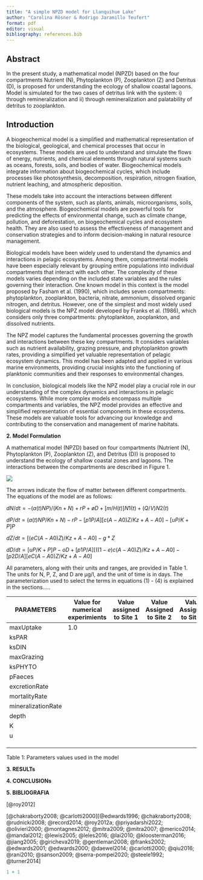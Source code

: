 ```yaml
---
title: "A simple NPZD model for Llanquihue Lake"
author: "Carolina Rösner & Rodrigo Jaramillo Teufert"
format: pdf
editor: visual
bibliography: references.bib
---
```


::: justify
# Abstract

In the present study, a mathematical model (NPZD) based on the four compartments Nutrient (N), Phytoplankton (P), Zooplankton (Z) and Detritus (D), is proposed for understanding the ecology of shallow coastal lagoons. Model is simulated for the two cases of detritus link with the system: i) through remineralization and ii) through remineralization and palatability of detritus to zooplankton.

## Introduction

A biogeochemical model is a simplified and mathematical representation of the biological, geological, and chemical processes that occur in ecosystems. These models are used to understand and simulate the flows of energy, nutrients, and chemical elements through natural systems such as oceans, forests, soils, and bodies of water. Biogeochemical models integrate information about biogeochemical cycles, which include processes like photosynthesis, decomposition, respiration, nitrogen fixation, nutrient leaching, and atmospheric deposition.

These models take into account the interactions between different components of the system, such as plants, animals, microorganisms, soils, and the atmosphere. Biogeochemical models are powerful tools for predicting the effects of environmental change, such as climate change, pollution, and deforestation, on biogeochemical cycles and ecosystem health. They are also used to assess the effectiveness of management and conservation strategies and to inform decision-making in natural resource management.

Biological models have been widely used to understand the dynamics and interactions in pelagic ecosystems. Among them, compartmental models have been especially relevant by grouping entire populations into individual compartments that interact with each other. The complexity of these models varies depending on the included state variables and the rules governing their interaction. One known model in this context is the model proposed by Fasham et al. (1990), which includes seven compartments: phytoplankton, zooplankton, bacteria, nitrate, ammonium, dissolved organic nitrogen, and detritus. However, one of the simplest and most widely used biological models is the NPZ model developed by Franks et al. (1986), which considers only three compartments: phytoplankton, zooplankton, and dissolved nutrients.

The NPZ model captures the fundamental processes governing the growth and interactions between these key compartments. It considers variables such as nutrient availability, grazing pressure, and phytoplankton growth rates, providing a simplified yet valuable representation of pelagic ecosystem dynamics. This model has been adapted and applied in various marine environments, providing crucial insights into the functioning of planktonic communities and their responses to environmental changes.

In conclusion, biological models like the NPZ model play a crucial role in our understanding of the complex dynamics and interactions in pelagic ecosystems. While more complex models encompass multiple compartments and variables, the NPZ model provides an effective and simplified representation of essential components in these ecosystems. These models are valuable tools for advancing our knowledge and contributing to the conservation and management of marine habitats.

**2. Model Formulation**

A mathematical model (NPZD) based on four compartments (Nutrient (N), Phytoplankton (P), Zooplankton (Z), and Detritus (D)) is proposed to understand the ecology of shallow coastal zones and lagoons. The interactions between the compartments are described in Figure 1.

![](NPZD.JPG)

The arrows indicate the flow of matter between different compartments. The equations of the model are as follows:

$dN/dt= - (a(t)NP)/(Kn+N) + rP + øD + [m/H(t)]N1 (t) + (Q/V)N2(t)$

$dP/dt = (a(t) NP/Kn + N) - rP - [p1P/A][c(A-A0)Z/Kz + A-A0] -[uP/K+P]P$

$dZ/dt= [(eC(A-A0)Z)/Kz +A -A0]- g * Z$

$dD/dt= [uP/K+P] P - oD + [p1P/A][((1-e)c(A-A0)Z)/Kz + A-A0]-[p2D/A][eC(A-A0)Z/Kz+A-A0]$

All parameters, along with their units and ranges, are provided in Table 1. The units for N, P, Z, and D are µg/l, and the unit of time is in days. The parameterization used to select the terms in equations (1) - (4) is explained in the sections.....
:::

| PARAMETERS         | Value for numerical experimients | Value assigned to Site 1 | Value Assigned to Site 2 | Value Assigned to Site 3 |
|--------------------|----------------------------------|--------------------------|--------------------------|--------------------------|
| maxUptake          | 1.0                              |                          |                          |                          |
| ksPAR              |                                  |                          |                          |                          |
| ksDIN              |                                  |                          |                          |                          |
| maxGrazing         |                                  |                          |                          |                          |
| ksPHYTO            |                                  |                          |                          |                          |
| pFaeces            |                                  |                          |                          |                          |
| excretionRate      |                                  |                          |                          |                          |
| mortalityRate      |                                  |                          |                          |                          |
| mineralizationRate |                                  |                          |                          |                          |
| depth              |                                  |                          |                          |                          |
| K                  |                                  |                          |                          |                          |
| u                  |                                  |                          |                          |                          |
|                    |                                  |                          |                          |                          |
|                    |                                  |                          |                          |                          |
|                    |                                  |                          |                          |                          |

Table 1: Parameters values used in the model

::: justify
**3. RESULTs**

**4. CONCLUSIONs**
:::

**5. BIBLIOGRAFIA**

[@roy2012]

[@chakraborty2008; @carlotti2000][@edwards1996; @chakraborty2008; @rudnicki2008; @record2014; @roy2012a; @priyadarshi2022; @olivieri2000; @montagnes2012; @mitra2009; @mitra2007; @merico2014; @mandal2012; @lewis2005; @leles2016; @lai2010; @kloosterman2016; @jiang2005; @giricheva2019; @gentleman2008; @franks2002; @edwards2001; @edwards2000; @daewel2014; @carlotti2000; @qiu2016; @rani2010; @sanson2009; @serra-pompei2020; @steele1992; @turner2014]

```r
1 + 1
```
